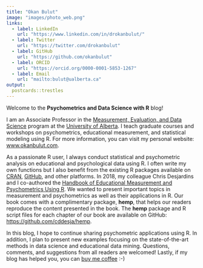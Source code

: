```yaml
---
title: "Okan Bulut"
image: "images/photo_web.png"
links:
  - label: LinkedIn
    url: "https://www.linkedin.com/in/drokanbulut/"
  - label: Twitter
    url: "https://twitter.com/drokanbulut"
  - label: GitHub
    url: "https://github.com/okanbulut"
  - label: ORCID
    url: "https://orcid.org/0000-0001-5853-1267"
  - label: Email
    url: "mailto:bulut@ualberta.ca"
output:
  postcards::trestles
---
```


Welcome to the **Psychometrics and Data Science with R** blog!

I am an Associate Professor in the [Measurement, Evaluation, and Data Science](https://www.ualberta.ca/educational-psychology/graduate-programs/measurement-evaluation-and-data-sciences/index.html) program at the [University of Alberta](https://www.ualberta.ca/index.html). I teach graduate courses and workshops on psychometrics, educational measurement, and statistical modeling using R. For more information, you can visit my personal website: [www.okanbulut.com](https://sites.google.com/ualberta.ca/okanbulut).

As a passionate R user, I always conduct statistical and psychometric analysis on educational and psychological data using R. I often write my own functions but I also benefit from the existing R packages available on [CRAN](https://cran.r-project.org/), [GitHub](https://github.com/), and other platforms. In 2018, my colleague Chris Desjardins and I co-authored the [Handbook of Educational Measurement and Psychometrics Using R](https://www.routledge.com/Handbook-of-Educational-Measurement-and-Psychometrics-Using-R/Desjardins-Bulut/p/book/9781498770132). We wanted to present important topics in measurement and psychometrics as well as their applications in R. Our book comes with a complimentary package, **hemp**, that helps our readers reproduce the content presented in the book. The **hemp** package and R script files for each chapter of our book are available on GitHub: <https://github.com/cddesja/hemp>.   

In this blog, I hope to continue sharing psychometric applications using R. In addition, I plan to present new examples focusing on the state-of-the-art methods in data science and educational data mining. Questions, comments, and suggestions from all readers are welcomed! Lastly, if my blog has helped you, you can [buy me coffee](https://www.buymeacoffee.com/okanbulut) :-)
